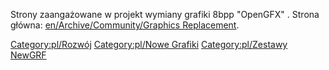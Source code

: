 

Strony zaangażowane w projekt wymiany grafiki 8bpp "OpenGFX" . Strona główna: [[en/Archive/Community/Graphics Replacement]].

<!--[[Category:Development]]--> [[Category:pl/Rozwój]]
<!--[[Category:New_Graphics]]--> [[Category:pl/Nowe Grafiki]]
<!--[[Category:NewGRF_Sets]]--> [[Category:pl/Zestawy NewGRF]]